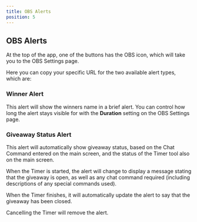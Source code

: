 ```yaml
---
title: OBS Alerts
position: 5
---
```


## OBS Alerts

At the top of the app, one of the buttons has the OBS icon, which will take you to the OBS Settings page.

Here you can copy your specific URL for the two available alert types, which are:

### **Winner Alert**

This alert will show the winners name in a brief alert. You can control how long the alert stays visible for with the **Duration** setting on the OBS Settings page.

### **Giveaway Status Alert**

This alert will automatically show giveaway status, based on the Chat Command entered on the main screen, and the status of the Timer tool also on the main screen.

When the Timer is started, the alert will change to display a message stating that the giveaway is open, as well as any chat command required (including descriptions of any special commands used).

When the Timer finishes, it will automatically update the alert to say that the giveaway has been closed.

Cancelling the Timer will remove the alert.
